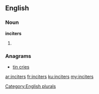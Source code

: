 ==English==

===Noun===
'''inciters'''

# {{plural of|inciter}}

===Anagrams===
* [[tin cries#English|tin cries]]

[[Category:English plurals]]

[[ar:inciters]]
[[fr:inciters]]
[[ku:inciters]]
[[my:inciters]]